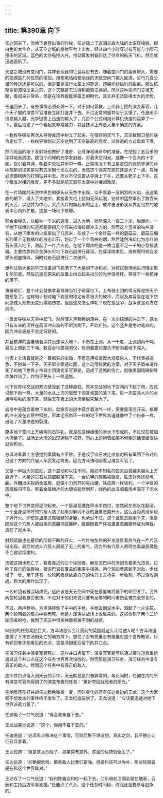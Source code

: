 ```yaml
---
---
---
```

title: 第390章 向下
---



任迪回来了，当地下世界出事的时候，任迪踏上了返回元淼大陆的太空穿梭器，银白色的太空仓，从天空之城的发射平台上出发，经过四个小时穿过有可能与小陨石撞击的区域。蓝色的太空电推火光，推动着发射器到达了待命的航天飞机。然后就迅速返航了。

天空之城没有空间门，并非爱丽丝的征召兵没有去，随着空间门的距离增大，需要的能源是几何性质的增加，用核电站给爱丽丝的天赋空间门输入能源，进行几百公里的传送还是可以的。但是要是进行太空上的穿送，跨越光秒级别的距离。那么核聚变能源没出来之前，这个天赋是无法得到能源支持的。所以这种空间门支援天赋，看起来非常吊，但是在冷兵器能源匮乏的时代，其实并无法取得太大的优势。

任迪回来了，有些事情必须处理一下。对于如何营救，上帝骑士团的演变军官，几个天子盟的演变军官准备立即打竖井下去。不过正常的竖井似乎太慢了，任迪用手信息输入器，光学键盘上迅速的输入了，几百个公式利用计算机快速的运算了一下，最后设定了一个看起来非常暴力，并且技术上有着大量不确定的方案。

一枚枚导弹车再次从导弹库房中树立了起来。在晴好的天气下，天空数颗卫星的联合定位下，一枚枚导弹划过天空达到了天空最高的高度，以弹道的方式垂直下落。

然而地面的地下发射场也做好了准备，让导弹准确命中的准备。在挖掘了五百米的深井地表周围，数百个闪耀的光学发射器，对着天空闪光。就像一个巨大的十字架，指引着导弹，朝着中央钻井命中一样。正常情况下有卫星定位的巡航导弹的命中舰艇的误差是只有五米到十米左右的。当然这个误差在现在还是大了一点。导弹必须要精确的打到钻井中去。所以不仅仅要从导弹上下手，还要从靶子上下手。这个精准对接的难度，差不多就是航天器在太空中对接的难度。

在一片晴朗的天空中黑色的弹头从天空中出现，似乎裹着一层剧烈的火焰，迅速笔直的朝下，没入了大地中，紧接着大地上犹如无风起浪，钻井中猛然窜出了数百米的火舌，以钻井为中心，大片大片的飘起来的尘土，成冲击波形状从靠近钻井的地表中心向外扩散。这是一场地下核爆。

钨合金弹头，以每秒一千米的速度，进入大地，猛然深入一百二十米，后爆炸。一半地下核爆的坑道都是要拐几个弯来抵消核爆冲击力的，然而这个竖直的钻井没有，从地下爆发的火焰窜出了几百米，形成了一个金针菇一样的蘑菇云。蘑菇云细长的茎上无数橘红的液态岩石，划过了一个个弯曲的烟，然后陡然冷却化为赤红的石头落入地下，溅起了一片片火花。在地下爆炸的是一枚当量不足一千的小型核武器。主要依靠钨合金弹头对地下岩石层进行穿深。在穿深结束后，用核爆将钨合金弹头彻底粉碎，同时对岩石层进行二次破坏。

爆炸过后大量的早已准备的飞机洒下了大量的干冰和水，对核试验场地进行降尘恢复能见度。然后迅速在原来的位置上树立起来指引的光学信号杆。等待下一枚核弹的落下。

重锤砸钉，整个计划就像拿着导弹当钉子砸穿地下。上帝骑士团的情况算是把天子盟惹急了。这样的计划对地下岩层的稳定有着极大的破坏，而起及其容易在地下空间造成大规模无差别塌陷伤害。但是这又怎么样呢？现在是战争，战争就是双方在玩命。

一发发导弹从天空中起飞，然后深入黑黝黝的深井，在一次次核爆的冲击下，原本只有五米的深井在高温冲击波的不断洗刷下，开始扩张。这个竖井是绝对笔直的，因为冲击波是不会走弯路的。

并且核弹的当量随着深井迅速深入地下，不断在上调，从一千度，上调到两千吨。最后上调到三千吨。数百台地震探测仪，检测着震动源头不断向着地下深入。

地表上上演着就是这一幕疯狂的举动，不愿意用核武器大规模杀人，不代表被逼急，不创新一下子。天子盟全票通过而，这个动用核武的方案。对于天子盟来说炸死了的地下世界上帝骑士团演变军官算是，造成了遗憾的伤亡，就像美国精确制导炸弹炸错了，炸到平民头上一样遗憾。

地下世界中交战的双方感受到了这种疯狂。原本交战的地下空间内下起了雨，应该说想下雨一样，大量的水从上方的岩壁下滴答滴答的落下来。每一次震荡大片的水点哗啦啦的洒下来，随后天花板上的水流量越来越大了。

岩层中是蕴含着地下水的，就像页岩层中蕴含着油气一样，需要震荡后开采。核爆的冲击波在岩层中释放，原本毛细血环一样的地下世界水道就像中了七伤拳一样，出现了大量渗透的裂缝。

原本地下空间上方嶙峋的石钟乳，就是在这种缓慢的渗水下形成的，不过现在被加大流量了。战场上大雨的出现迷糊了视野，斜向上的炮管如果不倾倒的话里面很快就会积水。

方泽涛看着上方感觉到事情有点不妙。于是咬了咬牙决定直接对所有军团下令对自己这个方向的穴居人军团发动攻击，因为方泽涛刚刚看见演变军官了。

又是一声巨大的震动，这个震动和以往不同，宛如不知名的毁灭巨兽越来越从上方靠近了，大量的岩石从顶部脱落下来。一台机甲的残骸被砸瘪，铁皮对外猛然弯曲，外翻出尖锐的金属层，就像小刀剪开的易拉罐，铁皮层一样锋利。一个冲锋的恶魔躲闪不及，带着金属鳞片的大腿被猛然划开，绿色的血液顺着雨点落在了泥水中。

整个地下世界变得泥泞起来。一个蛊巢恶魔在积水中跑过，突然间左侧水花翻滚，一个全身泥呼呼的穴居人站了起来对躲闪不及的蛊巢恶魔开火，这么近距离用军用子弹开火。即使是蛊巢恶魔强健的身躯，也承受不住。这个蛊巢恶魔倒下来，但是随后这个穴居人被后来的恶魔彻底撕碎，脏器随着尸体被蛊巢恶魔撕碎成为两截，洒在了泥水中。

射频武器也在最后的阶段不断的开火，一片片被加热的开水层冒着热气在一片片区域出现。最后的战斗穴居人展现了无上的勇气，因为所有穴居人都明白蛊巢恶魔是不会收留俘虏的。

汤姆这回也死亡了，看着靠近的三个轮回者，躺在泥巴中的汤姆含着荣光道具，拉响了自己的依靠物，被泥巴岩石覆盖的集束手榴弹。两个轮回者感到不对劲，步伐慢了一步。至于还有一位轮回者想依靠自己的快刀上去抢先一步收割。不过没收割成。巨大的爆炸出现了。

一名轮回者被当场炸死，这应该是天云空间中死在最低端武器下的轮回者了。另外两位轮回者身受重伤。不过对于他们来说只要有足够的时间重伤会被完全恢复的。

不过，两声枪响。方泽涛摔倒了手中的手枪，手枪丢到泥水中，溅起了一片泥花。两个轮回者的眉心中弹而死。枪是方泽涛从战场上收集来的。这把收割了两个二阶轮回者的枪，做到了天云中很多神器都做不到的战绩。

S级别的任务奖励巨大，方泽涛怎么会让面前的奖励就这么让给他人呢？方泽涛迅速蹲了下来在汤姆死亡的地方蹲下，握住了没有质量没有能量对这个世界散发，只有轮回者才能看见的光点。这是汤姆死后留下的井口点。

在演习任务中演变军官死亡，这些井口点留下，演变军官是可以通过荣光道具重新通过这个井口点在这个任务世界再次投放的。然而那是演习任务，演习任务中没有真正的敌人。然而这个任务中有真正的敌人。

这个井口点落入到天云的手中，天云明显是兴奋异常的。与此同时，任迪在内的所有演变军官均得到了的演变布置的任务：“重新夺回战死者的荣光。”

在地表还在打井的任迪脸色微微一变，同时变化的还有任迪身边的王龙。这个大家都不想发生的事件终于发生了。王龙彻底玩脱了。王龙说道：“应该要迅速对地下世界派遣力量了。”

任迪吸了一口气说道：“等会我亲自下去。”

王龙讪笑地说道：“这个，你用不着下去的。”

任迪说道：“必须早点解决这个事情，否则后果不堪设想。真实之剑，我不放心让征召兵拿着。”

王龙说道：“但是这太危险了，如果你有意外，这盘的优势就全丢了。”

任迪说道：“的确很危险，那些敌人比我们要强。但是科技可以弥补，那些轮回者是在和这个世界敌对。”

王龙叹了一口气说道：“我和陈鑫会和你一起下去，江乐和赵卫国会留在地表，云辰和主持后方军事支援。”任迪点了点头。这个任务时间段，终究还是要参与战争的。